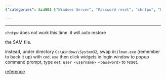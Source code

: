 ```yaml
---
{"categories": &id001 ["Windows Server", "Password reset", "chntpw", "Utilman.exe", "cmd.exe", "net user command", "Command prompt"], "category": "Password Reset", "date": "2023-08-16 15:23:39", "description": "This article provides a step-by-step guide on how to reset a Windows Server password when it cannot be fixed by &grave;chntpw&grave;. The process involves swapping &grave;Utilman.exe&grave; with &grave;cmd.exe&grave;, accessing the command prompt through widgets, and using the &grave;net user&grave; command to reset the password.", "tags": *id001, "title": "reset windows server password"}

---
```


------

`chntpw` does not work this time. it will auto restore

the SAM file.

instead, under directory `C:\Windows\System32`, swap `Utilman.exe` (remember to back it up) with `cmd.exe` then click widgets in login window to popup command prompt, type `net user <username> <password>` to reset.

[reference](https://www.top-password.com/blog/reset-forgotten-windows-server-2016-password/)

